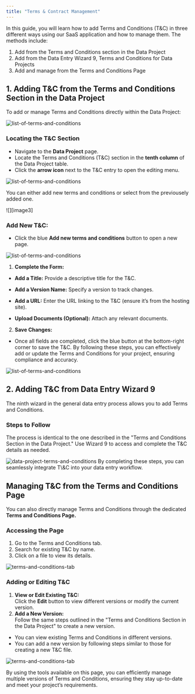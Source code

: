 ```yaml
---
title: "Terms & Contract Management" 
---
```


In this guide, you will learn how to add Terms and Conditions (T\&C) in three different ways using our SaaS application and how to manage them. The methods include:

1. Add from the Terms and Conditions section in the Data Project
2. Add from the Data Entry Wizard 9, Terms and Conditions for Data Projects
3. Add and manage from the Terms and Conditions Page

## 1\. Adding T\&C from the Terms and Conditions Section in the Data Project

To add or manage Terms and Conditions directly within the Data Project:
<Frame>
  <img src="/images/list-terms.png" alt="list-of-terms-and-conditions" style={{ borderRadius: '0.5rem' }} />
</Frame>

### **Locating the T\&C Section**

* Navigate to the **Data Project** page.  
* Locate the Terms and Conditions (T\&C) section in the **tenth column** of the Data Project table.  
* Click the **arrow icon** next to the T\&C entry to open the editing menu.

<Frame>
  <img src="/images/list-terms1.png" alt="list-of-terms-and-conditions" style={{ borderRadius: '0.5rem' }} />
</Frame>

You can either add new terms and conditions or select from the previousely added one.

![][image3]

### **Add New T\&C:**

* Click the blue **Add new terms and conditions** button to open a new page.

<Frame>
  <img src="/images/list-terms2.png" alt="list-of-terms-and-conditions" style={{ borderRadius: '0.5rem' }} />
</Frame> 


1. **Complete the Form:**  
* **Add a Title:** Provide a descriptive title for the T\&C.  
* **Add a Version Name:** Specify a version to track changes.  
* **Add a URL:** Enter the URL linking to the T\&C (ensure it’s from the hosting site).  

* **Upload Documents (Optional):** Attach any relevant documents.  

2. **Save Changes:**  
* Once all fields are completed, click the blue button at the bottom-right corner to save the T\&C.
By following these steps, you can effectively add or update the Terms and Conditions for your project, ensuring compliance and accuracy.

<Frame>
  <img src="/images/list-terms3.png" alt="list-of-terms-and-conditions" style={{ borderRadius: '0.5rem' }} />
</Frame> 

## **2\. Adding T\&C from Data Entry Wizard 9**
The ninth wizard in the general data entry process allows you to add Terms and Conditions.

### **Steps to Follow**
The process is identical to the one described in the "Terms and Conditions Section in the Data Project." Use Wizard 9 to access and complete the T\&C details as needed.
<Frame>
  <img src="/images/dterms.png" alt="data-project-terms-and-conditions" style={{ borderRadius: '0.5rem' }} />
</Frame> 
By completing these steps, you can seamlessly integrate T\&C into your data entry workflow.

## Managing T\&C from the Terms and Conditions Page
You can also directly manage Terms and Conditions through the dedicated **Terms and Conditions Page.**

### **Accessing the Page**

1. Go to the Terms and Conditions tab.  
2. Search for existing T\&C by name.  
3. Click on a file to view its details.

<Frame>
  <img src="/images/terms-tab.png" alt="terms-and-conditions-tab" style={{ borderRadius: '0.5rem' }} />
</Frame> 

### **Adding or Editing T\&C**

1. **View or Edit Existing T\&C:**  
Click the **Edit** button to view different versions or modify the current version.  
2. **Add a New Version:**  
Follow the same steps outlined in the "Terms and Conditions Section in the Data Project" to create a new version.    
* You can view existing Terms and Conditions in different versions.  
* You can add a new version by following steps similar to those for creating a new T\&C file.
<Frame>
  <img src="/images/edit-terms.png" alt="terms-and-conditions-tab" style={{ borderRadius: '0.5rem' }} />
</Frame> 

By using the tools available on this page, you can efficiently manage multiple versions of Terms and Conditions, ensuring they stay up-to-date and meet your project’s requirements.